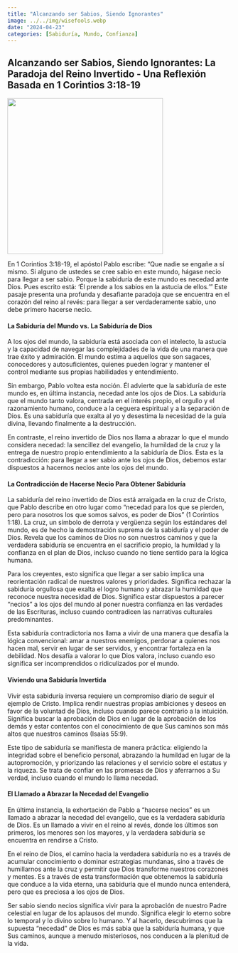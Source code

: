 ```yaml
---
title: "Alcanzando ser Sabios, Siendo Ignorantes"
image: ../../img/wisefools.webp
date: "2024-04-23"
categories: [Sabiduría, Mundo, Confianza]
---
```


## Alcanzando ser Sabios, Siendo Ignorantes: La Paradoja del Reino Invertido - Una Reflexión Basada en 1 Corintios 3:18-19

![](../../img/wisefools.webp){fig-align="center" width="350"}

En 1 Corintios 3:18-19, el apóstol Pablo escribe: “Que nadie se engañe a sí mismo. Si alguno de ustedes se cree sabio en este mundo, hágase necio para llegar a ser sabio. Porque la sabiduría de este mundo es necedad ante Dios. Pues escrito está: ‘Él prende a los sabios en la astucia de ellos.’” Este pasaje presenta una profunda y desafiante paradoja que se encuentra en el corazón del reino al revés: para llegar a ser verdaderamente sabio, uno debe primero hacerse necio.

#### La Sabiduría del Mundo vs. La Sabiduría de Dios

A los ojos del mundo, la sabiduría está asociada con el intelecto, la astucia y la capacidad de navegar las complejidades de la vida de una manera que trae éxito y admiración. El mundo estima a aquellos que son sagaces, conocedores y autosuficientes, quienes pueden lograr y mantener el control mediante sus propias habilidades y entendimiento.

Sin embargo, Pablo voltea esta noción. Él advierte que la sabiduría de este mundo es, en última instancia, necedad ante los ojos de Dios. La sabiduría que el mundo tanto valora, centrada en el interés propio, el orgullo y el razonamiento humano, conduce a la ceguera espiritual y a la separación de Dios. Es una sabiduría que exalta al yo y desestima la necesidad de la guía divina, llevando finalmente a la destrucción.

En contraste, el reino invertido de Dios nos llama a abrazar lo que el mundo considera necedad: la sencillez del evangelio, la humildad de la cruz y la entrega de nuestro propio entendimiento a la sabiduría de Dios. Esta es la contradicción: para llegar a ser sabio ante los ojos de Dios, debemos estar dispuestos a hacernos necios ante los ojos del mundo.

#### La Contradicción de Hacerse Necio Para Obtener Sabiduría

La sabiduría del reino invertido de Dios está arraigada en la cruz de Cristo, que Pablo describe en otro lugar como “necedad para los que se pierden, pero para nosotros los que somos salvos, es poder de Dios” (1 Corintios 1:18). La cruz, un símbolo de derrota y vergüenza según los estándares del mundo, es de hecho la demostración suprema de la sabiduría y el poder de Dios. Revela que los caminos de Dios no son nuestros caminos y que la verdadera sabiduría se encuentra en el sacrificio propio, la humildad y la confianza en el plan de Dios, incluso cuando no tiene sentido para la lógica humana.

Para los creyentes, esto significa que llegar a ser sabio implica una reorientación radical de nuestros valores y prioridades. Significa rechazar la sabiduría orgullosa que exalta el logro humano y abrazar la humildad que reconoce nuestra necesidad de Dios. Significa estar dispuestos a parecer “necios” a los ojos del mundo al poner nuestra confianza en las verdades de las Escrituras, incluso cuando contradicen las narrativas culturales predominantes.

Esta sabiduría contradictoria nos llama a vivir de una manera que desafía la lógica convencional: amar a nuestros enemigos, perdonar a quienes nos hacen mal, servir en lugar de ser servidos, y encontrar fortaleza en la debilidad. Nos desafía a valorar lo que Dios valora, incluso cuando eso significa ser incomprendidos o ridiculizados por el mundo.

#### Viviendo una Sabiduría Invertida

Vivir esta sabiduría inversa requiere un compromiso diario de seguir el ejemplo de Cristo. Implica rendir nuestras propias ambiciones y deseos en favor de la voluntad de Dios, incluso cuando parece contrario a la intuición. Significa buscar la aprobación de Dios en lugar de la aprobación de los demás y estar contentos con el conocimiento de que Sus caminos son más altos que nuestros caminos (Isaías 55:9).

Este tipo de sabiduría se manifiesta de manera práctica: eligiendo la integridad sobre el beneficio personal, abrazando la humildad en lugar de la autopromoción, y priorizando las relaciones y el servicio sobre el estatus y la riqueza. Se trata de confiar en las promesas de Dios y aferrarnos a Su verdad, incluso cuando el mundo lo llama necedad.

#### El Llamado a Abrazar la Necedad del Evangelio

En última instancia, la exhortación de Pablo a “hacerse necios” es un llamado a abrazar la necedad del evangelio, que es la verdadera sabiduría de Dios. Es un llamado a vivir en el reino al revés, donde los últimos son primeros, los menores son los mayores, y la verdadera sabiduría se encuentra en rendirse a Cristo.

En el reino de Dios, el camino hacia la verdadera sabiduría no es a través de acumular conocimiento o dominar estrategias mundanas, sino a través de humillarnos ante la cruz y permitir que Dios transforme nuestros corazones y mentes. Es a través de esta transformación que obtenemos la sabiduría que conduce a la vida eterna, una sabiduría que el mundo nunca entenderá, pero que es preciosa a los ojos de Dios.

Ser sabio siendo necios significa vivir para la aprobación de nuestro Padre celestial en lugar de los aplausos del mundo. Significa elegir lo eterno sobre lo temporal y lo divino sobre lo humano. Y al hacerlo, descubrimos que la supuesta “necedad” de Dios es más sabia que la sabiduría humana, y que Sus caminos, aunque a menudo misteriosos, nos conducen a la plenitud de la vida.
